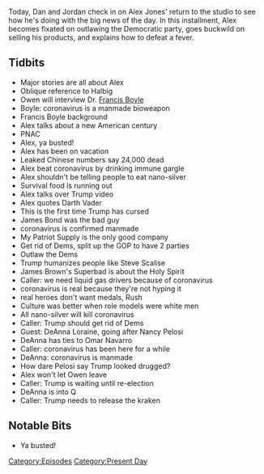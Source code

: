 {{DEFAULTSORT:
    #_EPISODE_0396:February 6, 2020
}}{{Episode
    | title           = February 6, 2020
    | caption         = Listen to this episode on [https://knowledgefight.libsyn.com/knowledge-fight-february-6-2020 Libsyn] [https://open.spotify.com/episode/6RrTzwBSpxt4xAS9Ojs1IE Spotify], Read the [[Transcript/396: February 6, 2020|Unofficial Transcript]]
    | episodeNumber   = 396
    | length          = 02:05:53
    | airDate         = February 7, 2020
    | coverageDate    = February 6, 2020
    | episodeType     = [[:Category:Present Day|Present Day]]
    | appearance      = [[Wolfgang Halbig]], [[Owen Shroyer]], [[Dr Francis Boyle]], [[Steve Scalise]], [[James Brown]], [[Rush Limbaugh]], [[DeAnna Lorraine]], [[Nancy Pelosi]], [[Omar Navarro]]
    | previousEpisode = [[395: Ghosts Of Caucuses Past]]
    | nextEpisode     = [[397: February 7-8, 2020]]
}}

{{Stub}}

Today, Dan and Jordan check in on Alex Jones' return to the studio to see how he's doing with the big news of the day. In this installment, Alex becomes fixated on outlawing the Democratic party, goes buckwild on selling his products, and explains how to defeat a fever.

==Tidbits==

*Major stories are all about Alex
*Oblique reference to Halbig
*Owen will interview Dr. [[Francis Boyle]]
*Boyle: coronavirus is a manmade bioweapon
*Francis Boyle background
*Alex talks about a new American century
*PNAC
*Alex, ya busted!
*Alex has been on vacation
*Leaked Chinese numbers say 24,000 dead
*Alex beat coronavirus by drinking immune gargle
*Alex shouldn't be telling people to eat nano-silver
*Survival food is running out
*Alex talks over Trump video
*Alex quotes Darth Vader
*This is the first time Trump has cursed
*James Bond was the bad guy
*coronavirus is confirmed manmade
*My Patriot Supply is the only good company
*Get rid of Dems, split up the GOP to have 2 parties
*Outlaw the Dems
*Trump humanizes people like Steve Scalise
*James Brown's Superbad is about the Holy Spirit
*Caller: we need liquid gas drivers because of coronavirus
*coronavirus is real because they're not hyping it
*real heroes don't want medals, Rush
*Culture was better when role models were white men
*All nano-silver will kill coronavirus
*Caller: Trump should get rid of Dems
*Guest: DeAnna Loraine, going after Nancy Pelosi
*DeAnna has ties to Omar Navarro
*Caller: coronavirus has been here for a while
*DeAnna: coronavirus is manmade
*How dare Pelosi say Trump looked drugged?
*Alex won't let Owen leave
*Caller: Trump is waiting until re-election
*DeAnna is into Q
*Caller: Trump needs to release the kraken

==Notable Bits==

*Ya busted!

[[Category:Episodes]]
[[Category:Present Day]]
